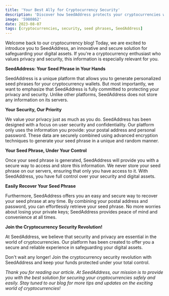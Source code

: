 ```yaml
---
title: 'Your Best Ally for Cryptocurrency Security'
description: 'Discover how SeedAddress protects your cryptocurrencies with its innovative solution of personalized seed phrases. Our platform prioritizes security and privacy, giving you full control over your digital assets. Join the cryptocurrency security revolution with SeedAddress!'
image: '5980862'
date: 2023-08-07
tags: [cryptocurrencies, security, seed phrases, SeedAddress]
---
```


Welcome back to our cryptocurrency blog! Today, we are excited to introduce you to SeedAddress, an innovative and secure solution for safeguarding your digital assets. If you're a cryptocurrency enthusiast who values privacy and security, this information is especially relevant for you.

**SeedAddress: Your Seed Phrase in Your Hands**

SeedAddress is a unique platform that allows you to generate personalized seed phrases for your cryptocurrency wallets. But most importantly, we want to emphasize that SeedAddress is fully committed to protecting your privacy and security. Unlike other platforms, SeedAddress does not store any information on its servers.

**Your Security, Our Priority**

We value your privacy just as much as you do. SeedAddress has been designed with a focus on user security and confidentiality. Our platform only uses the information you provide: your postal address and personal password. These data are securely combined using advanced encryption techniques to generate your seed phrase in a unique and random manner.

**Your Seed Phrase, Under Your Control**

Once your seed phrase is generated, SeedAddress will provide you with a secure way to access and store this information. We never store your seed phrase on our servers, ensuring that only you have access to it. With SeedAddress, you have full control over your security and digital assets.

**Easily Recover Your Seed Phrase**

Furthermore, SeedAddress offers you an easy and secure way to recover your seed phrase at any time. By combining your postal address and password, you can effortlessly retrieve your seed phrase. No more worries about losing your private keys; SeedAddress provides peace of mind and convenience at all times.

**Join the Cryptocurrency Security Revolution!**

At SeedAddress, we believe that security and privacy are essential in the world of cryptocurrencies. Our platform has been created to offer you a secure and reliable experience in safeguarding your digital assets.

Don't wait any longer! Join the cryptocurrency security revolution with SeedAddress and keep your funds protected under your total control.

_Thank you for reading our article. At SeedAddress, our mission is to provide you with the best solution for securing your cryptocurrencies safely and easily. Stay tuned to our blog for more tips and updates on the exciting world of cryptocurrencies!_
